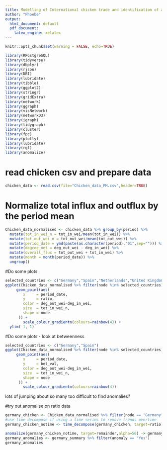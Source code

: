 ```yaml
---
title: Modelling of International chicken trade and identification of anomalies via k-means
author: "Phoebe"
output:
  html_document: default
  pdf_document:
    latex_engine: xelatex
---
```


```r
knitr::opts_chunk$set(warning = FALSE, echo=TRUE)
```

```r
library(RPostgreSQL)
library(tidyverse)
library(dbplyr)
library(rjson)
library(DBI)
library(lubridate)
library(tibble)
library(ggplot2)
library(stringr)
library(gridExtra)
library(network)
library(ggraph)
library(visNetwork)
library(networkD3)
library(igraph)
library(tidygraph)
library(cluster) 
library(fpc)
library(plotly)
library(lubridate)
library(rgl)
library(anomalize)
```

# read chicken csv and prepare data
```r
chicken_data <- read.csv(file="Chicken_data_PM.csv",header=TRUE)  
```

# Normalize total influx and outflux by the period mean
```r
Chicken_data_normalised <- chicken_data %>% group_by(period) %>%
  mutate(tot_in_wei_n = tot_in_wei/mean(tot_in_wei)) %>%
  mutate(tot_out_wei_n = tot_out_wei/mean(tot_out_wei)) %>%
  mutate(period_date = ymd(paste(as.character(period),"01",sep=""))) %>%
  mutate(degree_net = deg_out_wei - deg_in_wei) %>%
  mutate(overall_flux = tot_out_wei + tot_in_wei) %>%
  mutate(month = month(period_date)) %>%
  ungroup()
```


#Do some plots

```r
selected_countries <- c("Germany","Spain","Netherlands","United Kingdom")
ggplot(Chicken_data_normalised %>% filter(node %in% selected_countries)) + 
     geom_point(aes(
        x     = period_date,
        y     = ratio,
        color = deg_out_wei-deg_in_wei,
        size  = tot_in_wei_n,
        shape = node
      )) + 
        scale_colour_gradientn(colours=rainbow(4)) +
  ylim(-1, 1)
```

#Do some plots - look at betweenness

```r
selected_countries <- c("Germany","Spain")
ggplot(Chicken_data_normalised %>% filter(node %in% selected_countries)) + 
     geom_point(aes(
        x     = period_date,
        y     = bet_val,
        color = deg_out_wei-deg_in_wei,
        size  = tot_in_wei_n,
        shape = node
      )) + 
        scale_colour_gradientn(colours=rainbow(4)) 
```
lots of jumping about so many too difficult to find anomalies?

#try out anomalise on ratio data
```r
germany_chicken <- Chicken_data_normalised %>% filter(node == "Germany") %>% select(period_date, ratio)
#use time decompose if using a time series to remove trends overtime
germany_chicken_notime <- time_decompose(germany_chicken, target=ratio) 

anomalize(germany_chicken_notime, target=remainder,alpha=50) -> germany_summary
germany_anomalies <- germany_summary %>% filter(anomaly == "Yes")
germany_anomalies
```


